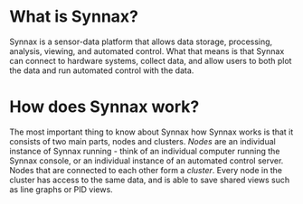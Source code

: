 

# What is Synnax?
Synnax is a sensor-data platform that allows data storage, processing, analysis,
viewing, and automated control. What that means is that Synnax can connect to
hardware systems, collect data, and allow users to both plot the data and run
automated control with the data.

# How does Synnax work?
The most important thing to know about Synnax how Synnax works is that it
consists of two main parts, nodes and clusters. _Nodes_ are an individual instance
of Synnax running - think of an individual computer running the Synnax console,
or an individual instance of an automated control server. Nodes that are
connected to each other form a _cluster_. Every node in the cluster has access to
the same data, and is able to save shared views such as line graphs or PID
views.
